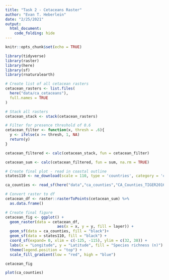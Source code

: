 ```yaml
---
title: "Task 2 - Cetaceans Raster"
author: "Evan T. Heberlein"
date: "2/25/2021"
output:   
  html_document:
    code_folding: hide
---
```


```r
knitr::opts_chunk$set(echo = TRUE)

library(tidyverse)
library(raster)
library(here)
library(sf)
library(rnaturalearth)
```

```r
# Create list of all cetacean rasters
cetacean_rasters <- list.files(
  here("data/ca_cetaceans"),
  full.names = TRUE
)

# Stack all rasters
cetacean_stack <- stack(cetacean_rasters)

# Filter for presence threshold of 0.6
cetacean_filter <- function(x, thresh = .6){
  y <- ifelse(x >= thresh, 1, NA)
  return(y)
}

cetacean_filtered <- calc(cetacean_stack, fun = cetacean_filter)

cetacean_sum <- calc(cetacean_filtered, fun = sum, na.rm = TRUE)
```

```r
# Create final plot - read in coastal outline
states110 <- ne_download(scale = 110, type = 'countries', category = 'cultural', returnclass = 'sf')

ca_counties <- read_sf(here("data","ca_counties","CA_Counties_TIGER2016.shp"))

# Convert raster to df
cetacean_df <- raster::rasterToPoints(cetacean_sum) %>%
  as.data.frame()

# Create final figure
cetacean_fig <- ggplot() +
  geom_raster(data = cetacean_df, 
                       aes(x = x, y = y, fill = layer)) +
  geom_sf(data = ca_counties, fill = "black")+
  geom_sf(data = states110, fill = "black") +
  coord_sf(expand= 0, xlim = c(-125, -115), ylim = c(32, 38)) +
  labs(x = "Longitude", y = "Latitude", fill = "Species richness (n)") +
  theme(legend.position = "top") +
  scale_fill_gradient(low = "red", high = "blue")

cetacean_fig

plot(ca_counties)
```

